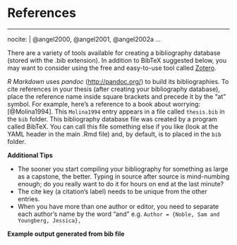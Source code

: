 
<!--
The bib chunk below must go last in this document according to how R Markdown renders.  More info is at http://rmarkdown.rstudio.com/authoring_bibliographies_and_citations.html
-->

\backmatter

<!-- 
If you'd like to change the name of the bibliography to something else,
delete "References" and replace it.
-->

# References {-}
<!--
This manually sets the header for this unnumbered chapter.
-->
\markboth{References}{References}
<!--
To remove the indentation of the first entry.
-->
\noindent

<!--
To create a hanging indent and spacing between entries.  These three lines may need to be removed for styles that don't require the hanging indent.
-->

\setlength{\parindent}{-0.20in}
\setlength{\leftskip}{0.20in}
\setlength{\parskip}{8pt}


<!--
This is just for testing with more citations for the bibliography at the end.  Add other entries into the list here if you'd like them to appear in the bibliography even if they weren't explicitly cited in the document.
-->

---
nocite: | 
  @angel2000, @angel2001, @angel2002a
...


<!--
DELETE ALL THAT IS BELOW! THE ABOVE SHOULD GENERATE YOUR REFERENCES PAGE UPON KNITING, PROVIDED YOU SUPPLIED A .bib FILE IN the bib FOLDER.
-->


 There are a variety of tools available for creating a bibliography database (stored with the .bib extension).  In addition to BibTeX suggested below, you may want to consider using the free and easy-to-use tool called [Zotero](https://www.zotero.org/).

_R Markdown_ uses _pandoc_ (<http://pandoc.org/>) to build its bibliographies. To cite references in your thesis (after creating your bibliography database), place the reference name inside square brackets and precede it by the "at" symbol.  For example, here's a reference to a book about worrying:  [@Molina1994].  This `Molina1994` entry appears in a file called `thesis.bib` in the `bib` folder.  This bibliography database file was created by a program called BibTeX.  You can call this file something else if you like (look at the YAML header in the main .Rmd file) and, by default, is to placed in the `bib` folder.  

**Additional Tips**

 - The sooner you start compiling your bibliography for something as large as a capstone, the better. Typing in source after source is mind-numbing enough; do you really want to do it for hours on end at the last minute?
 - The cite key (a citation's label) needs to be unique from the other entries.
 - When you have more than one author or editor, you need to separate each author's name by the word "and" e.g. `Author = {Noble, Sam and Youngberg, Jessica},`
 
 
**Example output generated from bib file**  
